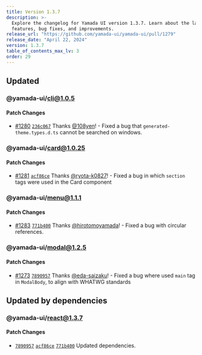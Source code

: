 ```yaml
---
title: Version 1.3.7
description: >-
  Explore the changelog for Yamada UI version 1.3.7. Learn about the latest
  features, bug fixes, and improvements.
release_url: "https://github.com/yamada-ui/yamada-ui/pull/1279"
release_date: "April 22, 2024"
version: 1.3.7
table_of_contents_max_lv: 3
order: 29
---
```


## Updated

### @yamada-ui/cli@1.0.5

#### Patch Changes

- [#1280](https://github.com/yamada-ui/yamada-ui/pull/1280) [`236c067`](https://github.com/yamada-ui/yamada-ui/commit/236c0674daba4a0724e001cf1baa856e977f4e0e) Thanks [@108yen](https://github.com/108yen)! - Fixed a bug that `generated-theme.types.d.ts` cannot be searched on windows.

### @yamada-ui/card@1.0.25

#### Patch Changes

- [#1281](https://github.com/yamada-ui/yamada-ui/pull/1281) [`acf86ce`](https://github.com/yamada-ui/yamada-ui/commit/acf86ce98c94db25d82e0dc4ff4ef96db979933a) Thanks [@ryota-k0827](https://github.com/ryota-k0827)! - Fixed a bug in which `section` tags were used in the Card component

### @yamada-ui/menu@1.1.1

#### Patch Changes

- [#1283](https://github.com/yamada-ui/yamada-ui/pull/1283) [`771b400`](https://github.com/yamada-ui/yamada-ui/commit/771b4006e2753543b02e386cbab3e4a1f278dd5c) Thanks [@hirotomoyamada](https://github.com/hirotomoyamada)! - Fixed a bug with circular references.

### @yamada-ui/modal@1.2.5

#### Patch Changes

- [#1273](https://github.com/yamada-ui/yamada-ui/pull/1273) [`7890957`](https://github.com/yamada-ui/yamada-ui/commit/7890957bb684acd475707e0662953c904e8a937d) Thanks [@eda-saizaku](https://github.com/eda-saizaku)! - Fixed a bug where used `main` tag in `ModalBody`, to align with WHATWG standards

## Updated by dependencies

### @yamada-ui/react@1.3.7

#### Patch Changes

- [`7890957`](https://github.com/yamada-ui/yamada-ui/commit/7890957bb684acd475707e0662953c904e8a937d) [`acf86ce`](https://github.com/yamada-ui/yamada-ui/commit/acf86ce98c94db25d82e0dc4ff4ef96db979933a) [`771b400`](https://github.com/yamada-ui/yamada-ui/commit/771b4006e2753543b02e386cbab3e4a1f278dd5c) Updated dependencies.
